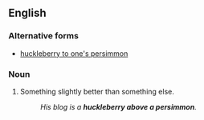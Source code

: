 ==English==

===Alternative forms===
* [[huckleberry to one's persimmon]]

===Noun===
{{head|en|noun|head=[[huckleberry]] above a [[persimmon]]}}

# {{context|idiomatic|lang=en}} Something slightly better than something else.
#: ''His blog is a '''huckleberry above a persimmon'''.''